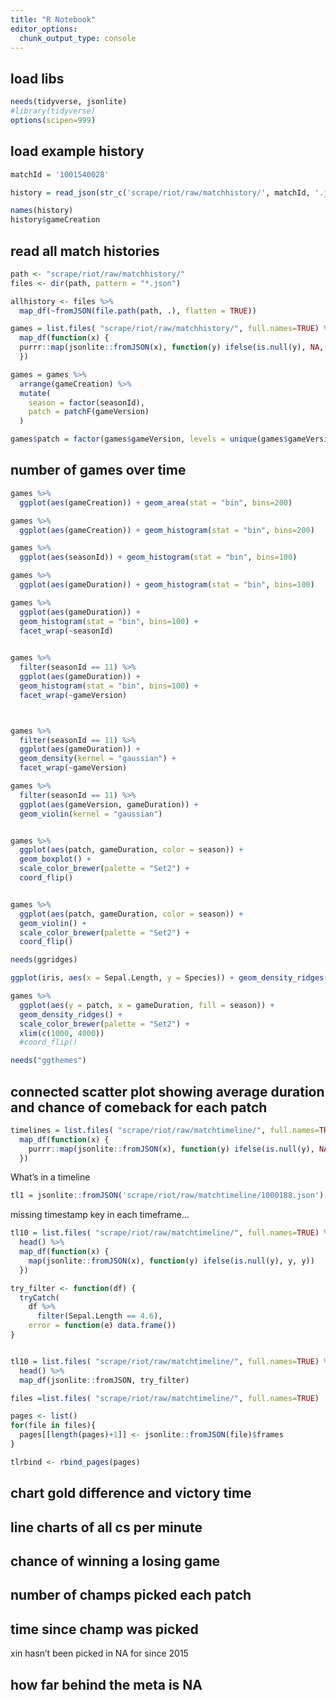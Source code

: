 ```yaml
---
title: "R Notebook"
editor_options: 
  chunk_output_type: console
---
```


## load libs

```r
needs(tidyverse, jsonlite)
#library(tidyverse)
options(scipen=999)

```


## load example history

```r
matchId = '1001540028'

history = read_json(str_c('scrape/riot/raw/matchhistory/', matchId, '.json'))

names(history)
history$gameCreation
```

## read all match histories
```r
path <- "scrape/riot/raw/matchhistory/"
files <- dir(path, pattern = "*.json")

allhistory <- files %>%
  map_df(~fromJSON(file.path(path, .), flatten = TRUE))
```

```r
games = list.files( "scrape/riot/raw/matchhistory/", full.names=TRUE) %>% 
  map_df(function(x) { 
  purrr::map(jsonlite::fromJSON(x), function(y) ifelse(is.null(y), NA, y)) 
  })

games = games %>% 
  arrange(gameCreation) %>% 
  mutate(
    season = factor(seasonId),
    patch = patchF(gameVersion)
  )

games$patch = factor(games$gameVersion, levels = unique(games$gameVersion))
```


## number of games over time

```r
games %>% 
  ggplot(aes(gameCreation)) + geom_area(stat = "bin", bins=200) 

games %>% 
  ggplot(aes(gameCreation)) + geom_histogram(stat = "bin", bins=200)

games %>% 
  ggplot(aes(seasonId)) + geom_histogram(stat = "bin", bins=100)

games %>% 
  ggplot(aes(gameDuration)) + geom_histogram(stat = "bin", bins=100)

games %>% 
  ggplot(aes(gameDuration)) +
  geom_histogram(stat = "bin", bins=100) +
  facet_wrap(~seasonId)
  

games %>% 
  filter(seasonId == 11) %>% 
  ggplot(aes(gameDuration)) +
  geom_histogram(stat = "bin", bins=100) +
  facet_wrap(~gameVersion)



games %>% 
  filter(seasonId == 11) %>% 
  ggplot(aes(gameDuration)) +
  geom_density(kernel = "gaussian") +
  facet_wrap(~gameVersion)

games %>% 
  filter(seasonId == 11) %>% 
  ggplot(aes(gameVersion, gameDuration)) +
  geom_violin(kernel = "gaussian")


games %>% 
  ggplot(aes(patch, gameDuration, color = season)) +
  geom_boxplot() + 
  scale_color_brewer(palette = "Set2") +
  coord_flip()


games %>% 
  ggplot(aes(patch, gameDuration, color = season)) +
  geom_violin() + 
  scale_color_brewer(palette = "Set2") +
  coord_flip()

needs(ggridges)

ggplot(iris, aes(x = Sepal.Length, y = Species)) + geom_density_ridges()

games %>% 
  ggplot(aes(y = patch, x = gameDuration, fill = season)) +
  geom_density_ridges() + 
  scale_color_brewer(palette = "Set2") + 
  xlim(c(1000, 4000))
  #coord_flip()

needs("ggthemes")

```


## connected scatter plot showing average duration and chance of comeback for each patch

```r
timelines = list.files( "scrape/riot/raw/matchtimeline/", full.names=TRUE) %>% 
  map_df(function(x) { 
    purrr::map(jsonlite::fromJSON(x), function(y) ifelse(is.null(y), NA, y)) 
  })

```


What's in a timeline

```r
tl1 = jsonlite::fromJSON('scrape/riot/raw/matchtimeline/1000188.json')
```


missing timestamp key in each timeframe...

```r
tl10 = list.files( "scrape/riot/raw/matchtimeline/", full.names=TRUE) %>% 
  head() %>% 
  map_df(function(x) { 
    map(jsonlite::fromJSON(x), function(y) ifelse(is.null(y), y, y)) 
  })
```

```r
try_filter <- function(df) {
  tryCatch(
    df %>%
      filter(Sepal.Length == 4.6),
    error = function(e) data.frame())
}


tl10 = list.files( "scrape/riot/raw/matchtimeline/", full.names=TRUE) %>% 
  head() %>% 
  map_df(jsonlite::fromJSON, try_filter)
```

```r
files =list.files( "scrape/riot/raw/matchtimeline/", full.names=TRUE)

pages <- list()
for(file in files){
  pages[[length(pages)+1]] <- jsonlite::fromJSON(file)$frames
}

tlrbind <- rbind_pages(pages)

```



## chart gold difference and victory time



## line charts of all cs per minute


## chance of winning a losing game


## number of champs picked each patch


## time since champ was picked
 xin hasn't been picked in NA for since 2015


## how far behind the meta is NA


















